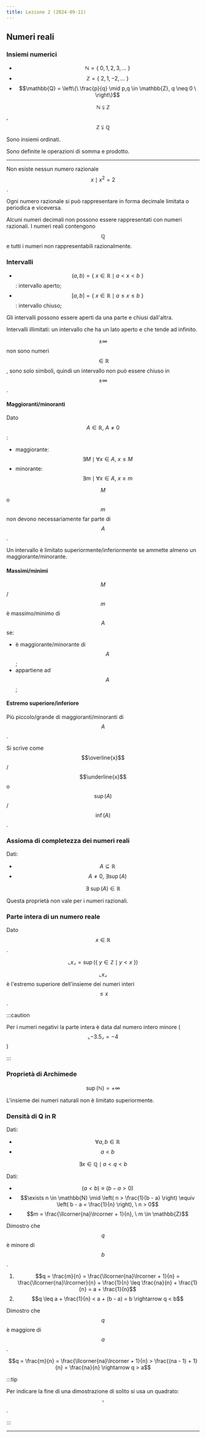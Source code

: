```yaml
---
title: Lezione 2 (2024-09-11)
---
```



## Numeri reali

### Insiemi numerici

- $$\mathbb{N} = \{ \ 0,1,2,3,\ldots \ \}$$
- $$\mathbb{Z} = \{ \ 2,1,-2,\ldots \ \}$$
- $$\mathbb{Q} = \left\{\ \frac{p}{q} \mid p,q \in \mathbb{Z}, q \neq 0 \ \right\}$$

$$\mathbb{N} \subsetneqq \mathbb{Z}$$, $$\mathbb{Z} \subsetneqq \mathbb{Q}$$

Sono insiemi ordinati.

Sono definite le operazioni di somma e prodotto.

---

Non esiste nessun numero razionale $$x \mid x^{2} = 2$$.

Ogni numero razionale si può rappresentare in forma decimale limitata o
periodica e viceversa.

Alcuni numeri decimali non possono essere rappresentati con numeri razionali. I
numeri reali contengono $$\mathbb{Q}$$ e tutti i numeri non rappresentabili
razionalmente.

### Intervalli

- $$(a,b) = \{ \ x \in \mathbb{R} \mid a < x < b \ \}$$: intervallo aperto;
- $$[a,b] = \{ \ x \in \mathbb{R} \mid a \leq x \leq b \ \}$$: intervallo
  chiuso;

Gli intervalli possono essere aperti da una parte e chiusi dall'altra.

Intervalli illimitati: un intervallo che ha un lato aperto e che tende ad
infinito.

$$\pm\infty$$ non sono numeri $$\in \mathbb{R}$$, sono solo simboli, quindi un
intervallo non può essere chiuso in $$\pm\infty$$.

#### Maggioranti/minoranti

Dato $$A \in \mathbb{R}, \ A \neq 0$$:

- maggiorante: $$\exists M \mid \forall x \in A, \ x \leq M$$
- minorante: $$\exists m \mid \forall x \in A, \ x \geq m$$

$$M$$ o $$m$$ non devono necessariamente far parte di $$A$$.

Un intervallo è limitato superiormente/inferiormente se ammette almeno un
maggiorante/minorante.

#### Massimi/minimi

$$M$$/$$m$$ è massimo/minimo di $$A$$ se:

- è maggiorante/minorante di $$A$$;
- appartiene ad $$A$$;

#### Estremo superiore/inferiore

Più piccolo/grande di maggioranti/minoranti di $$A$$.

Si scrive come $$\overline{x}$$/$$\underline{x}$$ o $$\sup(A)$$/$$\inf(A)$$.

### Assioma di completezza dei numeri reali

Dati:

- $$A \subseteq \mathbb{R}$$
- $$A \neq 0, \ \exists \sup(A)$$

$$\exists \ \sup(A) \in \mathbb{R}$$

Questa proprietà non vale per i numeri razionali.

### Parte intera di un numero reale

Dato $$x \in \mathbb{R}$$.

$$\llcorner x \lrcorner = \sup( \{ \ y \in \mathbb{Z} \mid y < x \ \} )$$

$$\llcorner x \lrcorner$$ è l'estremo superiore dell'insieme dei numeri interi
$$\leq x$$.

:::caution

Per i numeri negativi la parte intera è data dal numero intero minore
($$\llcorner -3.5 \lrcorner = -4$$)

:::

### Proprietà di Archimede

$$\sup(\mathbb{N}) =+ \infty$$

L'insieme dei numeri naturali non è limitato superiormente.

### Densità di Q in R

Dati:

- $$\forall a,b \in \mathbb{R}$$
- $$a < b$$

$$\exists x \in \mathbb{Q} \mid a < q < b$$

<Card title="Dimostrazione">

Dati:

- $$(a < b) \equiv (b - a > 0)$$
- $$\exists n \in \mathbb{N} \mid \left( n > \frac{1}{b - a} \right) \equiv \left( b - a = \frac{1}{n} \right), \ n > 0$$
- $$m = \frac{\llcorner{na}\lrcorner + 1}{n}, \ m \in \mathbb{Z}$$

Dimostro che $$q$$ è minore di $$b$$.

<Steps>

1. $$q = \frac{m}{n} = \frac{\llcorner{na}\lrcorner + 1}{n} = \frac{\llcorner{na}\lrcorner}{n} + \frac{1}{n} \leq \frac{na}{n} + \frac{1}{n} = a + \frac{1}{n}$$
2. $$q \leq a + \frac{1}{n} < a + (b - a) = b \rightarrow q < b$$

</Steps>

Dimostro che $$q$$ è maggiore di $$a$$.

$$q = \frac{m}{n} = \frac{\llcorner{na}\lrcorner + 1}{n} > \frac{(na - 1) + 1}{n} = \frac{na}{n} \rightarrow q > a$$

</Card>

:::tip

Per indicare la fine di una dimostrazione di solito si usa un quadrato:
$$\square$$.

:::

---

<CardGrid>
  <LinkCard
    title="Appunti di Andrea"
    href="https://drive.google.com/file/d/1tXVkUQnrgn2l67QEPPy9IXwSRVp92wHp/view"
  />
</CardGrid>
